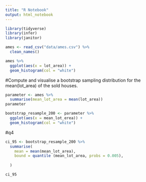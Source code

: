 ```yaml
---
title: "R Notebook"
output: html_notebook
---
```

```r
library(tidyverse)
library(infer)
library(janitor)
```

```r

ames <- read_csv("data/ames.csv") %>% 
  clean_names()
```

```r
ames %>%
  ggplot(aes(x = lot_area)) +
  geom_histogram(col = "white")
```
#Compute and visualise a bootstrap sampling distribution for the mean(lot_area) of the sold houses.
```r
parameter <- ames %>% 
  summarise(mean_lot_area = mean(lot_area))
parameter
```
```r
bootstrap_resample_200 <- parameter %>%
  ggplot(aes(x = mean_lot_erea)) +
  geom_histogram(col = "white") 

```

#q4
```r
ci_95 <- bootstrap_resample_200 %>%
  summarise(
    mean = mean(mean_lot_area),
    bound = quantile (mean_lot_area, probs = 0.005),
    
  )

ci_95
```



